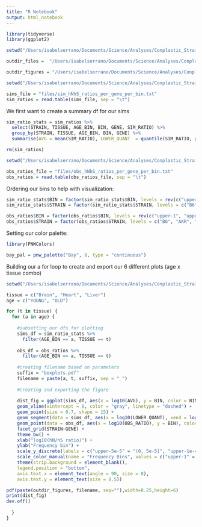 ```yaml
---
title: "R Notebook"
output: html_notebook
---
```



```r
library(tidyverse)
library(ggplot2)
```

```r

setwd("/Users/isabelserrano/Documents/Science/Analyses/Conplastic_Strains/files_and_analyses/genomewide_selection_scan/hnhs_per_freq_bin/")

outdir_files =  "/Users/isabelserrano/Documents/Science/Analyses/Conplastic_Strains/files_and_analyses/genomewide_selection_scan/hnhs_per_freq_bin/files/"

outdir_figures = "/Users/isabelserrano/Documents/Science/Analyses/Conplastic_Strains/files_and_analyses/genomewide_selection_scan/hnhs_per_freq_bin/figures/"

```

```r
setwd("/Users/isabelserrano/Documents/Science/Analyses/Conplastic_Strains/files_and_analyses/genomewide_selection_scan/hnhs_per_freq_bin/")

sims_file = "files/sim_hNhS_ratios_per_gene_per_bin.txt"
sim_ratios = read.table(sims_file, sep = "\t")

```

We first want to create a summary df for our sims 

```r
sim_ratio_stats = sim_ratios %>%
  select(STRAIN, TISSUE, AGE_BIN, BIN, GENE, SIM_RATIO) %>%
  group_by(STRAIN, TISSUE, AGE_BIN, BIN, GENE) %>%
  summarise(AVG = mean(SIM_RATIO), LOWER_QUANT  = quantile(SIM_RATIO, prob = 0.025), HIGHER_QUANT = quantile(SIM_RATIO, prob = 0.975), MAX = max(SIM_RATIO), MIN = min(SIM_RATIO))

```

```r

rm(sim_ratios)

```

```r
setwd("/Users/isabelserrano/Documents/Science/Analyses/Conplastic_Strains/files_and_analyses/genomewide_selection_scan/hnhs_per_freq_bin/")

obs_ratios_file = "files/obs_hNhS_ratios_per_gene_per_bin.txt"
obs_ratios = read.table(obs_ratios_file, sep = "\t")

```

Ordering our bins to help with visualization:

```r
sim_ratio_stats$BIN = factor(sim_ratio_stats$BIN, levels = rev(c("upper-1", "upper-1e-2", "upper-1e-3", "upper-1e-4", "upper-5e-5")))
sim_ratio_stats$STRAIN = factor(sim_ratio_stats$STRAIN, levels = c("B6", "AKR", "ALR", "FVB", "NZB"))

obs_ratios$BIN = factor(obs_ratios$BIN, levels = rev(c("upper-1", "upper-1e-2", "upper-1e-3", "upper-1e-4", "upper-5e-5")))
obs_ratios$STRAIN = factor(obs_ratios$STRAIN, levels = c("B6", "AKR", "ALR", "FVB", "NZB"))

```

Setting our color palette:

```r
library(PNWColors)

bay_pal = pnw_palette("Bay", 8, type = "continuous")

```

Building our a for loop to create and export our 6 different plots (age x tissue combo)

```r
setwd("/Users/isabelserrano/Documents/Science/Analyses/Conplastic_Strains/files_and_analyses/genomewide_selection_scan/hnhs_per_freq_bin/")

tissue = c("Brain", "Heart", "Liver")
age = c("YOUNG", "OLD")

for (t in tissue) {
  for (a in age) {
    
    #subsetting our dfs for plotting 
    sims_df = sim_ratio_stats %>%
      filter(AGE_BIN == a, TISSUE == t)
    
    obs_df = obs_ratios %>%
      filter(AGE_BIN == a, TISSUE == t)
    
    #creating filename based on parameters
    suffix = "boxplots.pdf"
    filename = paste(a, t, suffix, sep = "_")
    
    #creating and exporting the figure
    
    dist_fig = ggplot(sims_df, aes(x = log10(AVG), y = BIN, color = BIN)) + 
    geom_vline(xintercept = 0, color = "gray", linetype = "dashed") + 
    geom_point(size = 0.7, shape = 15) +
    geom_segment(data = sims_df, aes(x = log10(LOWER_QUANT), xend = log10(HIGHER_QUANT), y = BIN, yend = BIN, color = BIN)) +
    geom_point(data = obs_df, aes(x = log10(OBS_RATIO), y = BIN), color = "magenta",  size = 0.75, shape = 8) + 
    facet_grid(STRAIN~GENE) + 
    theme_bw() + 
    xlab("log10(hN/hS ratio)") + 
    ylab("Frequency bin") + 
    scale_y_discrete(labels = c("upper-5e-5" = "(0, 5e-5]", "upper-1e-4" = "(5e-5, 1e-4]", "upper-1e-3" = "(1e-4, 1e-3]", "upper-1e-2" = "(1e-3, 1e-2]", "upper-1" = "(1e-2, 1]")) +
    scale_color_manual(name = "Frequency Bins", values = c("upper-1" = bay_pal[8], "upper-1e-2" = bay_pal[5], "upper-1e-3" = bay_pal[4], "upper-1e-4" = bay_pal[3], "upper-5e-5" = bay_pal[1]), labels = c("upper-5e-5" = "(0, 5e-5]", "upper-1e-4" = "(5e-5, 1e-4]", "upper-1e-3" = "(1e-4, 1e-3]", "upper-1e-2" = "(1e-3, 1e-2]", "upper-1" = "(1e-2, 1]")) +
    theme(strip.background = element_blank(),
    legend.position = "bottom",
    axis.text.x = element_text(angle = 90, size = 8),
    axis.text.y = element_text(size = 8.5))

pdf(paste(outdir_figures, filename, sep=""),width=8.25,height=6)
print(dist_fig)
dev.off()
    
  }
}


```
